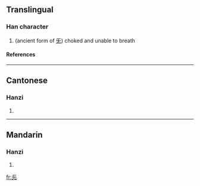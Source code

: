==Translingual==
===Han character===
{{Han char|rad=儿|as=04|sn=6|four=|canj=一卜一山 (MYMU)}}
# (ancient form of [[旡]]) choked and unable to breath
====References====
{{Han ref|kx=0124.140|hdz=10266.050|uh=34AB|ud=13483}}

----
==Cantonese==
===Hanzi===
{{yue-hanzi|jyut=|y=gei3, hei2}}
# {{defn|Cantonese}}

----
==Mandarin==
===Hanzi===
{{cmn-hanzi|pin=[[jì]] (ji4)|wg=chi<sup>4</sup>}}
# {{defn|Mandarin}}

[[fr:㒫]]